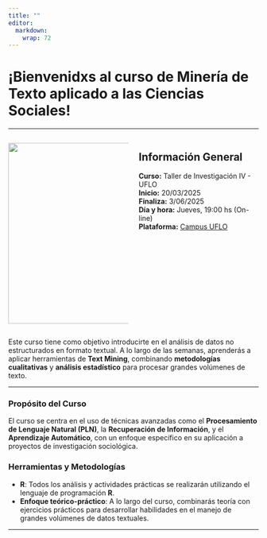 ```yaml
---
title: ""
editor:
  markdown:
    wrap: 72
---
```

# ¡Bienvenidxs al curso de Minería de Texto aplicado a las Ciencias Sociales!

------------------------------------------------------------------------

::::: columns
::: {.column width="50%"}
![](https://i.pinimg.com/originals/cd/e0/0d/cde00de507fffde4968ae9268758d360.gif){fig-align="left"
width="364"}
:::
::: {.column width="50%"}

## Información General

**Curso:** Taller de Investigación IV - UFLO\
**Inicio:** 20/03/2025\
**Finaliza:** 3/06/2025\
**Día y hora:** Jueves, 19:00 hs (On-line)\
**Plataforma:** [Campus UFLO](https://campus.uflo.edu.ar/)
:::
::::::

Este curso tiene como objetivo introducirte en el análisis de datos no
estructurados en formato textual. A lo largo de las semanas, aprenderás
a aplicar herramientas de **Text Mining**, combinando **metodologías
cualitativas** y **análisis estadístico** para procesar grandes
volúmenes de texto.

------------------------------------------------------------------------

### Propósito del Curso

El curso se centra en el uso de técnicas avanzadas como el
**Procesamiento de Lenguaje Natural (PLN)**, la **Recuperación de
Información**, y el **Aprendizaje Automático**, con un enfoque
específico en su aplicación a proyectos de investigación sociológica.

### Herramientas y Metodologías

-   **R**: Todos los análisis y actividades prácticas se realizarán
    utilizando el lenguaje de programación **R**.
-   **Enfoque teórico-práctico**: A lo largo del curso, combinarás
    teoría con ejercicios prácticos para desarrollar habilidades en el
    manejo de grandes volúmenes de datos textuales.

------------------------------------------------------------------------
